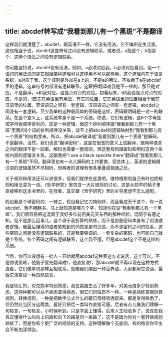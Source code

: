 ```yaml
---
---
---
```

title: abcdef转写成“我看到那儿有一个黑斑”不是翻译
---




这样我们就清楚了，abcdef，跟英语不一样，它没有用法，它不编织在生活里。这也相当于说，abcdef这些符号之间没有逻辑联系，或者说，a指这个，b指那个，这两个指法之间没有逻辑联系。

你可能坚持说，abcdef也有用法，例如，a必须对应我，b必须对应看到。但一个语词的用法说的是它根据某种道理可以这样用不可以那样用，这个道理内在于语言系统，a对应于我，这个规则是外加在a上的，不是a的用法，不依赖于a在abcdef里的逻辑。这串符号内部没有逻辑联系。这跟把I翻译成我是不一样的，那只是对应，不是翻译。a和我对应，这是点对点的对应。初看起来，I和我也是点对点的对应，不是的，I首先在英语里有用法，有它的位置，它在英语里的位置相当于我在汉语里的位置。英语语词之间有一套逻辑，汉语语词之间有一套逻辑，abcdef之间没有一套逻辑。至少我举的这种最简单的密码是这样，密码跟明码是一对一的联系。在这个意义上，这系统本身不是一个系统。你说，它们有逻辑，这6个字母是按字母表顺序排列的，这是一种逻辑，但这个排列顺序跟“我看到那儿有一个黑斑”里面的6个词的排列顺序没关系，谈不上把abcdef的逻辑映射到“我看到那儿有一个黑斑”的结构里来。所以，把abcdef破译成“我看到那儿有一个黑斑”是解码，不是翻译。当然，我们也说“翻译密码”，这是在很宽的意义上说翻译，跟两种语言之间的翻译不是一回事。解码也需要一套规则，但这套规则跟密码和明码这两个系统内部的逻辑没关系。这跟我把“I see a black speckle there”翻译成“我看到那儿有一个黑斑”不同，翻译里也有一点儿解码的工作要做，但总体上，英语的逻辑跟汉语的逻辑虽然不尽相同，但两者的道理有很多重叠或相通之处。

关于规则和用法还可以说很多，但我们就停在这里吧。维特根斯坦自己有时也把规则和用法混为一谈。《哲学研究》里包含一大片规则的讨论，这是从较早的稿子里直接移到这本书里的，在我看，其实跟《哲学研究》里的主导思想不怎么适配。

假设我是个译密码的、一特工，假设我记忆力特别好，而且我成天干这个，你一说abcdef，我不用翻书，马上就知道是哪几个字，知道你在说“我看到那儿有一个黑斑”。我们很容易把这混同于我好多年前用美元买东西的那种经验，混同于有感之知。但不是那么回事儿，这个源于我折算的熟练，而不是那些密码本身有了用法或者逻辑。我最后懂得的或者感知到的仍然是那句汉语，而不是密码之间的联系，这些密码之间是没有逻辑联系的，这是我要强调的。一套复杂的密码，也可能自己就是个系统，各个密码之间有逻辑联系，这个我不懂，但是abcdef这个不是这样的系统。

当然，你可以设想有一批人一开始就用abcdef这种表述方式说话，这个可以，不是你说黑斑，他脑子里先翻译成f，他直接说f，那abcdef就不再以现在这种方式连着，它们像单词那样互相联系，就像我们编出一种世界语，大家都用它说话，最后它演变成一种自然语言。

我是切汇的，对兑换率特别熟悉，我在美国生活了好多年，对美元值多少特别熟悉，这两种都可以从不熟悉变得熟悉，但它们的性质不一样。一种是熟练掌握折算规则、转换规则，一种是把数字公式什么的跟日常经验连起来。都是变得熟悉了，但仍然应当区分这两类。最好只把后一类叫作直接可感。后者有点儿像我们理解一句格言，一句格言，小时候听到，只是字面上懂得，后来人生经验多了，说现在我真正懂得什么叫向上的路和向下的路是同一条路了，这不是因为你对一套转换规则熟练了，而是你有个更广泛的经验的支持。这种理解像个无底洞，有的格言你毕生会不断加深领会。